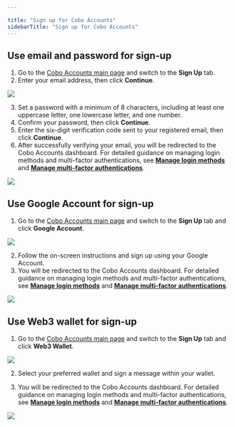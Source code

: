 ```yaml
---

title: "Sign up for Cobo Accounts"
sidebarTitle: "Sign up for Cobo Accounts"
---
```

## Use email and password for sign-up

1. Go to the [Cobo Accounts main page](https://accounts.cobo.com/) and switch to the **Sign Up** tab.
2. Enter your email address, then click **Continue**.

<img src="/images/cobo-accounts/of6u8wrbr2ASqXAtpvwa6IpVMHS7g1IiSJcvkEzDw92GFA2tBmn5KEgti8s9bwTgdxM1V63mavAxea6i8Psfzqg7elDhFY1mgA8_-dQmS2D-LEOQNIMKaBQk2RHG6dqkAREXUGIGoglOmbrJVSNyN-s.png" className="screenshot_modal"/>

3. Set a password with a minimum of 8 characters, including at least one uppercase letter, one lowercase letter, and one number.
4. Confirm your password, then click **Continue**.
5. Enter the six-digit verification code sent to your registered email, then click **Continue**.
6. After successfully verifying your email, you will be redirected to the Cobo Accounts dashboard. For detailed guidance on managing login methods and multi-factor authentications, see [**Manage login methods**](/accounts/add-passkey-as-login-method) and [**Manage multi-factor authentications**](/accounts/reset-google-authenticator).

<img src="/images/cobo-accounts/BTOx8Q3rNO9eBXLXRt5mlcy2wfnvfAEaRj6ZXmMvUwlMwfEwZwTgSPOBtrwhF_Cbv_2ZwDN1McX5xpmA2zts1al75xeM52YY9jJttq3_fK66tYP34qo4j_YSriEc_yvOvuk7BLs-EmtIHnPsHTPEk9w.png" className="screenshot_full_screen"/>

## Use Google Account for sign-up

1. Go to the [Cobo Accounts main page](https://accounts.cobo.com/) and switch to the **Sign Up** tab and click **Google Account**.

<img src="/images/cobo-accounts/soLuJ7iMGhkKnO47y_pLjsVnmAl4PU0PPOd5FXvV8mYEL10xGahnLW4W38qopwSr-C2-uxsSuO7H8EqUy-Wuz3vnYjbE2KWDTFCIDnXX3FM7rKnVL3r0OGY4fhfNfCOT5-e8ocf2JJNAuyEtWyUvtQk.png" className="screenshot_modal"/>

2. Follow the on-screen instructions and sign up using your Google Account.
3. You will be redirected to the Cobo Accounts dashboard. For detailed guidance on managing login methods and multi-factor authentications, see [**Manage login methods**](/accounts/add-passkey-as-login-method) and [**Manage multi-factor authentications**](/accounts/reset-google-authenticator).

<img src="/images/cobo-accounts/BTOx8Q3rNO9eBXLXRt5mlcy2wfnvfAEaRj6ZXmMvUwlMwfEwZwTgSPOBtrwhF_Cbv_2ZwDN1McX5xpmA2zts1al75xeM52YY9jJttq3_fK66tYP34qo4j_YSriEc_yvOvuk7BLs-EmtIHnPsHTPEk9w.png" className="screenshot_full_screen"/>

## Use Web3 wallet for sign-up

1. Go to the [Cobo Accounts main page](https://accounts.cobo.com/) and switch to the **Sign Up** tab and click **Web3 Wallet**.

<img src="/images/cobo-accounts/soLuJ7iMGhkKnO47y_pLjsVnmAl4PU0PPOd5FXvV8mYEL10xGahnLW4W38qopwSr-C2-uxsSuO7H8EqUy-Wuz3vnYjbE2KWDTFCIDnXX3FM7rKnVL3r0OGY4fhfNfCOT5-e8ocf2JJNAuyEtWyUvtQk.png" className="screenshot_modal"/>

2. Select your preferred wallet and sign a message within your wallet.

3. You will be redirected to the Cobo Accounts dashboard. For detailed guidance on managing login methods and multi-factor authentications, see [**Manage login methods**](/accounts/add-passkey-as-login-method) and [**Manage multi-factor authentications**](/accounts/reset-google-authenticator).

<img src="/images/cobo-accounts/BTOx8Q3rNO9eBXLXRt5mlcy2wfnvfAEaRj6ZXmMvUwlMwfEwZwTgSPOBtrwhF_Cbv_2ZwDN1McX5xpmA2zts1al75xeM52YY9jJttq3_fK66tYP34qo4j_YSriEc_yvOvuk7BLs-EmtIHnPsHTPEk9w.png" className="screenshot_full_screen"/>